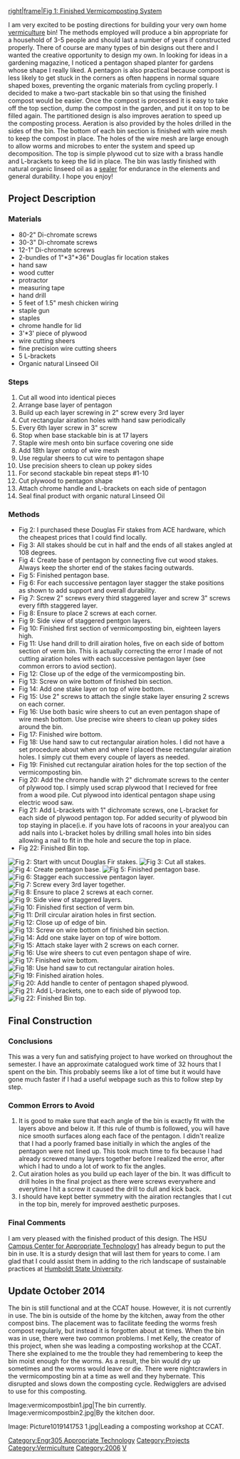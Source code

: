[[image:Fin2.jpg|right|frame|Fig 1: Finished Vermicomposting System]]

I am very excited to be posting directions for building your very own home [[:category:vermiculture|vermiculture]] bin!  The methods employed will produce a bin appropriate for a household of 3-5 people and should last a number of years if constructed properly.  There of course are many types of bin designs out there and I wanted the creative opportunity to design my own.  In looking for ideas in a gardening magazine, I noticed a pentagon shaped planter for gardens whose shape I really liked.  A pentagon is also practical because compost is less likely to get stuck in the corners as often happens in normal square shaped boxes, preventing the organic materials from cycling properly.  I decided to make a two-part stackable bin so that using the finished compost would be easier.  Once the compost is processed it is easy to take off the top section, dump the compost in the garden, and put it on top to be filled again.  The partitioned design is also improves aeration to speed up the composting process.  Aeration is also provided by the holes drilled in the sides of the bin.  The bottom of each bin section is finished with wire mesh to keep the compost in place.  The holes of the wire mesh are large enough to allow worms and microbes to enter the system and speed up decomposition.  The top is simple plywood cut to size with a brass handle and L-brackets to keep the lid in place.  The bin was lastly finished with natural organic linseed oil as a [[natural sealant|sealer]] for endurance in the elements and general durability.  I hope you enjoy!

==Project Description==
===Materials===
*80-2" Di-chromate screws
*30-3" Di-chromate screws
*12-1" Di-chromate screws
*2-bundles of 1"*3"*36" Douglas fir location stakes 
*hand saw
*wood cutter
*protractor
*measuring tape
*hand drill
*5 feet of 1.5" mesh chicken wiring
*staple gun
*staples
*chrome handle for lid
*3'*3' piece of plywood
*wire cutting sheers
*fine precision wire cutting sheers
*5 L-brackets
*Organic natural Linseed Oil

===Steps===
#Cut all wood into identical pieces
#Arrange base layer of pentagon 
#Build up each layer screwing in 2" screw every 3rd layer 
#Cut rectangular airation holes with hand saw periodically
#Every 6th layer screw in 3" screw
#Stop when base stackable bin is at 17 layers 
#Staple wire mesh onto bin surface covering one side
#Add 18th layer ontop of wire mesh 
#Use regular sheers to cut wire to pentagon shape
#Use precision sheers to clean up pokey sides 
#For second stackable bin repeat steps #1-10
#Cut plywood to pentagon shape
#Attach chrome handle and L-brackets on each side of pentagon
#Seal final product with organic natural Linseed Oil

===Methods===
*Fig 2: I purchased these Douglas Fir stakes from ACE hardware, which  the cheapest prices that I could find locally.
*Fig 3: All stakes should be cut in half and the ends of all stakes angled at 108 degrees.
*Fig 4: Create base of pentagon by connecting five cut wood stakes.  Always keep the shorter end of the stakes facing outwards.
*Fig 5: Finished pentagon base.
*Fig 6: For each successive pentagon layer stagger the stake positions as shown to add support and overall durability.
*Fig 7: Screw 2" screws every third staggered layer and screw 3" screws every fifth staggered layer. 
*Fig 8: Ensure to place 2 screws at each corner.
*Fig 9: Side view of staggered pentgon layers.
*Fig 10: Finished first section of vermicomposting bin, eighteen layers high.
*Fig 11: Use hand drill to drill airation holes, five on each side of bottom section of verm bin.  This is actually correcting the error I made of not cutting airation holes with each successive pentagon layer (see common errors to aviod section).
*Fig 12: Close up of the edge of the vermicomposting bin.
*Fig 13: Screw on wire bottom of finished bin section.
*Fig 14: Add one stake layer on top of wire bottom.
*Fig 15: Use 2" screws to attach the single stake layer ensuring 2 screws on each corner.
*Fig 16: Use both basic wire sheers to cut an even pentagon shape of wire mesh bottom.  Use precise wire sheers to clean up pokey sides around the bin.
*Fig 17: Finished wire bottom.
*Fig 18: Use hand saw to cut rectangular airation holes.  I did not have a set procedure about when and where I placed these rectangular airation holes.  I simply cut them every couple of layers as needed.
*Fig 19: Finished cut rectangular airation holes for the top section of the vermicomposting bin.
*Fig 20: Add the chrome handle with 2" dichromate screws to the center of plywood top.  I simply used scrap plywood that I recieved for free from a wood pile.  Cut plywood into identical pentagon shape using electric wood saw.
*Fig 21: Add L-brackets with 1" dichromate screws, one L-bracket for each side of plywood pentagon top.  For added security of plywood bin top staying in place(i.e. if you have lots of racoons in your area)you can add nails into L-bracket holes by drilling small holes into bin sides allowing a nail to fit in the hole and secure the top in place.
*Fig 22: Finished Bin top.

[[Image:Bin2.jpg|thumb|left|Fig 2: Start with uncut Douglas Fir stakes.]]
[[Image:Bin4.jpg|thumb|left|Fig 3: Cut all stakes.]]
[[Image:Bin6.jpg|thumb|left|Fig 4: Create pentagon base.]]
[[Image:Bin8.jpg|thumb|left|Fig 5: Finished pentagon base.]]
[[Image:Bin10.jpg|thumb|left|Fig 6: Stagger each successive pentagon layer.]]
[[Image:Bin11.jpg|thumb|left|Fig 7: Screw every 3rd layer together.]]
[[Image:Bin12.jpg|thumb|left|Fig 8: Ensure to place 2 screws at each corner.]]
[[Image:Bin13.jpg|thumb|left|Fig 9: Side view of staggered layers.]]
[[Image:Bin14.jpg|thumb|left|Fig 10: Finished first section of verm bin.]]
[[Image:Bin28.jpg|thumb|left|Fig 11: Drill circular airation holes in first section.]]
[[Image:Bin15.jpg|thumb|left|Fig 12: Close up of edge of bin.]]
[[Image:Bin17.jpg|thumb|left|Fig 13: Screw on wire bottom of finished bin section.]]
[[Image:Bin18.jpg|thumb|left|Fig 14: Add one stake layer on top of wire bottom.]]
[[Image:Bin19.jpg|thumb|left|Fig 15: Attach stake layer with 2 screws on each corner.]]
[[Image:Bin24.jpg|thumb|left|Fig 16: Use wire sheers to cut even pentagon shape of wire.]]
[[Image:Bin20.jpg|thumb|left|Fig 17: Finished wire bottom.]]
[[Image:Bin25.jpg|thumb|left|Fig 18: Use hand saw to cut rectangular airation holes.]]
[[Image:Bin26.jpg|thumb|left|Fig 19: Finished airation holes.]]
[[Image:Bin29.jpg|thumb|left|Fig 20: Add handle to center of pentagon shaped plywood.]]
[[Image:Bin30.jpg|thumb|left|Fig 21: Add L-brackets, one to each side of plywood top.]]
[[Image:Bin32.jpg|thumb|left|Fig 22: Finished Bin top.]]
<br style="clear: left"/>

==Final Construction==
===Conclusions===
This was a very fun and satisfying project to have worked on throughout the semester.  I have an approximate catalogued work time of 32 hours that I spent on the bin.  This probably seems like a lot of time but it would have gone much faster if I had a useful webpage such as this to follow step by step.

===Common Errors to Avoid===
#It is good to make sure that each angle of the bin is exactly fit with the layers above and below it.  If this rule of thumb is followed, you will have nice smooth surfaces along each face of the pentagon.  I didn't realize that I had a poorly framed base initially in which the angles of the pentagon were not lined up.  This took much time to fix because I had already screwed many layers together before I realized the error, after which I had to undo a lot of work to fix the angles.
# Cut airation holes as you build up each layer of the bin.  It was difficult to drill holes in the final project as there were screws everywhere and everytime I hit a screw it caused the drill to dull and kick back.
# I should have kept better symmetry with the airation rectangles that I cut in the top bin, merely for improved aesthetic purposes.

===Final Comments===
I am very pleased with the finished product of this design.  The  HSU [[Campus Center for Appropriate Technology]][http://www.humboldt.edu/~ccat/] has already begun to put the bin in use.  It is a sturdy design that will last them for years to come.  I am glad that I could assist them in adding to the rich landscape of sustainable practices at [http://www.humboldt.edu/ Humboldt State University].

[[Category:Engr305 Appropriate Technology]]
[[Category:Projects]]
[[Category:Vermiculture]]
[[Category:2006]]
[[Category:CCAT|V]]

==Update October 2014==
The bin is still functional and at the CCAT house. However, it is not currently in use. The bin is outside of the home by the kitchen, away from the other compost bins. The placement was to facilitate feeding the worms fresh compost regularly, but instead it is forgotten about at times. When the bin was in use, there were two common problems.
I met Kelly, the creator of this project, when she was leading a composting workshop at the CCAT. There she explained to me the trouble they had remembering to keep the bin moist enough for the worms. As a result, the bin would dry up sometimes and the worms would leave or die.
There were nightcrawlers in the vermicomposting bin at a time as well and they hybernate. This disrupted and slows down the composting cycle. Redwigglers are advised to use for this composting.


<gallery>
Image:vermicompostbin1.jpg|The bin currently.
Image:vermicompostbin2.jpg|By the kitchen door.
</gallery>

<gallery>
Image: Picture1019141753 1.jpg|Leading a composting workshop at CCAT.
</gallery>